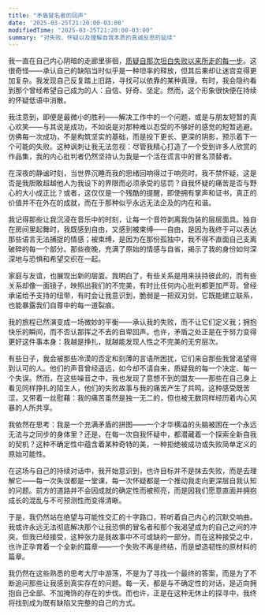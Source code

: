 ```yaml
---
title: "矛盾冒名者的回声"
date: '2025-03-25T21:20:00-03:00'
modifiedTime: "2025-03-25T21:20:00-03:00"
summary: "对失败、怀疑以及理解自我本质的真诚反思的延续"
---
```


我一直在自己内心阴暗的走廊里徘徊，[质疑自那次坦白失败以来所走的每一步](https://yuricunha.com/blog/reflections-of-a-conflicted-impostor)。这很奇怪——承认自己的缺陷当时似乎是一种坦率的释放，但其后果却让迷宫变得更加复杂。我发现自己反复踏上旧路，寻找可以依靠的某种真理。有时，我会隐约看到那个曾经希望自己成为的人：自信、好奇、坚定。然而，这个形象很快便在持续的怀疑低语中消散。

我注意到，即便是最微小的胜利——解决工作中的一个问题，或是与朋友短暂的真心欢笑——与其说是成功，不如说是对那种难以忍受的不够好的感觉的短暂逃避。仿佛每一次成功，不是构筑坚实的基础，而是投下更长、更深的阴影，预示着下一个可能的失败。这种讽刺让我无法忽视：尽管我精心打造了一个受到许多人欣赏的作品集，我的内心批判者仍然坚持认为我是一个活在谎言中的冒名顶替者。

在深夜的静谧时刻，当世界沉睡而我的思绪回响得过于响亮时，我不禁怀疑，这是否是我胆敢超越他人为我设下的界限而必须承受的惩罚？自我怀疑的痛苦是否与野心的大小成正比？或者，这仅仅是一个残酷的提醒，即使拥有掌声和证书，真正的价值并不在外在的成就，而在于那种似乎永远无法企及的内在和谐。

我记得那些让我沉浸在音乐中的时刻，让每一个音符剥离我伪装的层层面具。独自在房间里起舞时，我既感到自由，又感到被束缚——自由，是因为我终于可以表达那些语言无法捕捉的情感；被束缚，是因为在那份孤独中，我不得不直面自己支离破碎的每一个部分。那些夜晚，充满了原始的情感与自省，揭示了我的身份如何深深地与恐惧和希望交织在一起。

家庭与友谊，也展现出新的层面。我明白了，有些关系是用来扶持彼此的，而有些关系却像一面镜子，映照出我们的不完美，有时比任何内心批判都更加严苛。曾经承诺给予支持的纽带，有时会让我意识到，脆弱是一把双刃剑，它既能建立联系，也能暴露我们自尊中的每一道裂痕。

我的旅程已然演变成一场微妙的平衡——承认我的失败，而不让它们定义我；拥抱快乐的瞬间，而不否认那挥之不去的自卑回声。也许，矛盾之处正是在于努力变得更好这件事本身：我越是挣扎，就越能发现人性之不完美的无穷层次。

有些日子，我会被那些冷漠的否定和刻薄的言语所困扰，它们来自那些我曾渴望得到认可的人。他们的声音曾经遥远，如今却不请自来，质疑我的每一个决定、每一个失误。然而，在这些噪音之中，我也发现了意想不到的盟友——那些在自己身上看见同样挣扎的陌生人，他们的失败故事与我的痛苦产生了共鸣。这种感受既苦涩，又带着一丝慰藉：我的痛苦虽然是独一无二的，但也被无数同样经历着内心风暴的人所共享。

我依然在思考：我是一个充满矛盾的拼图——一个才华横溢的头脑被困在一个永远无法与之同步的身体里？还是，在每一次自我怀疑中，都潜藏着一个探索全新自我的契机？这种不确定性中蕴含着某种奇特的美，一种拒绝被成功或失败简单定义的原始可能性。

在这场与自己的持续对话中，我开始意识到，也许目标并不是抹去失败，而是去理解它——每一次失误都是一堂课，每一次怀疑都是一个推动我走向更深层自我认知的问题。前方的道路并不会因成就的确定性而被照亮，而是因我们愿意直面并拥抱成长的混乱与不可预测性而变得清晰。

于是，我仍然站在绝望与可能性交汇的十字路口，聆听着自己内心的沉默交响曲。我或许永远无法彻底解决那个让我恐惧的冒名者和那个我渴望成为的自己之间的冲突，但我已经接受，这种张力是我故事中不可或缺的一部分。而在这种接受之中，也许正孕育着一个全新的篇章——一个失败不再是终结，而是塑造韧性的原材料的篇章。

我仍然在这些熟悉的思考大厅中游荡，不是为了寻找一个最终的答案，而是为了不断追问那些让我感到真实存在的问题。每一天，都是与不确定性的对话，是迈向拥抱自己全部、不加掩饰的存在的步伐。而也许，正是在这种无休止的探寻中，我终将找到成为既有缺陷又完整的自己的方式。
